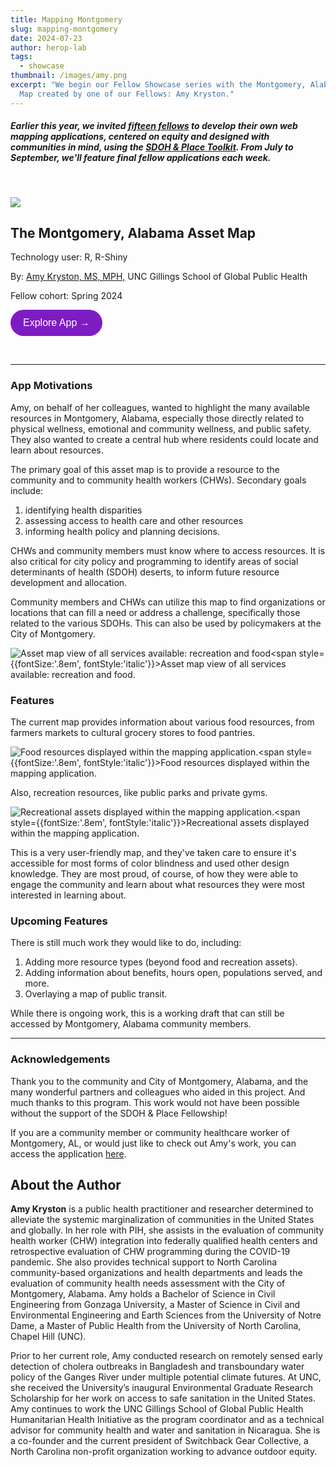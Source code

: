 ```yaml
---
title: Mapping Montgomery
slug: mapping-montgomery
date: 2024-07-23
author: herop-lab
tags:
  - showcase
thumbnail: /images/amy.png
excerpt: "We begin our Fellow Showcase series with the Montgomery, Alabama Asset
  Map created by one of our Fellows: Amy Kryston."
---
```

##### *Earlier this year, we invited [fifteen fellows](https://sdohplace.org/fellows) to develop their own web mapping applications, centered on equity and designed with communities in mind, using the [SDOH & Place Toolkit](https://toolkit.sdohplace.org/). From July to September, we'll feature final fellow applications each week.*

<br/>

![](/images/amy.png)

## The Montgomery, Alabama Asset Map

<p style="margin-top:0.5rem;">Technology user: <span style="">R, R-Shiny</span></p>

By: [Amy Kryston, MS, MPH,](https://www.linkedin.com/in/amy-kryston) UNC Gillings School of Global Public Health

<p style="margin-top:0.5rem;">Fellow cohort: <span style="">Spring 2024</span></p>

<a href="https://akryston.shinyapps.io/final_map/" target="_blank"><button style="background-color: #7E1CC4; color: #ffffff; border: 0; padding: 0.75rem 1.25rem; border-radius: 1.5rem; font-size: 1rem; cursor: pointer">Explore App →</button></a>

<br/>

- - -

### **App Motivations**

Amy, on behalf of her colleagues, wanted to highlight the many available resources in Montgomery, Alabama, especially those directly related to physical wellness, emotional and community wellness, and public safety. They also wanted to create a central hub where residents could locate and learn about resources.

The primary goal of this asset map is to provide a resource to the community and to community health workers (CHWs). Secondary goals include: 

1. identifying health disparities
2. assessing access to health care and other resources
3. informing health policy and planning decisions. 

CHWs and community members must know where to access resources. It is also critical for city policy and programming to identify areas of social determinants of health (SDOH) deserts, to inform future resource development and allocation.

Community members and CHWs can utilize this map to find organizations or locations that can fill a need or address a challenge, specifically those related to the various SDOHs. This can also be used by policymakers at the City of Montgomery.

![](/images/screenshot-amy-kryston.png "Asset map view of all services available: recreation and food")<span style={{fontSize:'.8em', fontStyle:'italic'}}>Asset map view of all services available: recreation and food.</span>

### **Features**

The current map provides information about various food resources, from farmers markets to cultural grocery stores to food pantries. 

![](/images/food-assets-ss.png "Food resources displayed within the mapping application.")<span style={{fontSize:'.8em', fontStyle:'italic'}}>Food resources displayed within the mapping application.</span>

Also, recreation resources, like public parks and private gyms. 

![](/images/recreation-assets-ss.png "Recreational assets displayed within the mapping application.")<span style={{fontSize:'.8em', fontStyle:'italic'}}>Recreational assets displayed within the mapping application.</span>

This is a very user-friendly map, and they've taken care to ensure it's accessible for most forms of color blindness and used other design knowledge. They are most proud, of course, of how they were able to engage the community and learn about what resources they were most interested in learning about.

### **Upcoming Features**

There is still much work they would like to do, including:

1. Adding more resource types (beyond food and recreation assets). 
2. Adding information about benefits, hours open, populations served, and more. 
3. Overlaying a map of public transit.

While there is ongoing work, this is a working draft that can still be accessed by Montgomery, Alabama community members.

- - -

### **Acknowledgements**

Thank you to the community and City of Montgomery, Alabama, and the many wonderful partners and colleagues who aided in this project. And much thanks to this program. This work would not have been possible without the support of the SDOH & Place Fellowship!

If you are a community member or community healthcare worker of Montgomery, AL, or would just like to check out Amy's work, you can access the application [here](https://akryston.shinyapps.io/final_map/).

## About the Author

**Amy Kryston** is a public health practitioner and researcher determined to alleviate the systemic marginalization of communities in the United States and globally. In her role with PIH, she assists in the evaluation of community health worker (CHW) integration into federally qualified health centers and retrospective evaluation of CHW programming during the COVID-19 pandemic. She also provides technical support to North Carolina community-based organizations and health departments and leads the evaluation of community health needs assessment with the City of Montgomery, Alabama. Amy holds a Bachelor of Science in Civil Engineering from Gonzaga University, a Master of Science in Civil and Environmental Engineering and Earth Sciences from the University of Notre Dame, a Master of Public Health from the University of North Carolina, Chapel Hill (UNC).

Prior to her current role, Amy conducted research on remotely sensed early detection of cholera outbreaks in Bangladesh and transboundary water policy of the Ganges River under multiple potential climate futures. At UNC, she received the University’s inaugural Environmental Graduate Research Scholarship for her work on access to safe sanitation in the United States. Amy continues to work the UNC Gillings School of Global Public Health Humanitarian Health Initiative as the program coordinator and as a technical advisor for community health and water and sanitation in Nicaragua. She is a co-founder and the current president of Switchback Gear Collective, a North Carolina non-profit organization working to advance outdoor equity.
